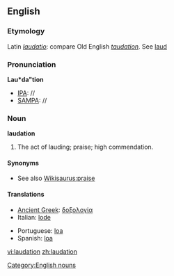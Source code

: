 ==English==

===Etymology===
Latin ''[[laudatio]]'': compare Old English ''[[taudation]]''. See [[laud#Transitive_verb|laud]]

===Pronunciation===
'''Lau*da"tion'''
* [[IPA]]: //
* [[SAMPA]]: //

===Noun===
'''laudation'''

# The act of lauding; praise; high commendation.

====Synonyms====
* See also [[Wikisaurus:praise]]

====Translations====
{{top}}
* [[Ancient Greek]]: [[δοξολογία]] {{f}}
* Italian: [[lode]] {{f}}
{{mid}}
* Portuguese: [[loa]] {{f}}
* Spanish: [[loa]] {{f}}
{{bottom}}

[[Category:English nouns]]

[[vi:laudation]]
[[zh:laudation]]